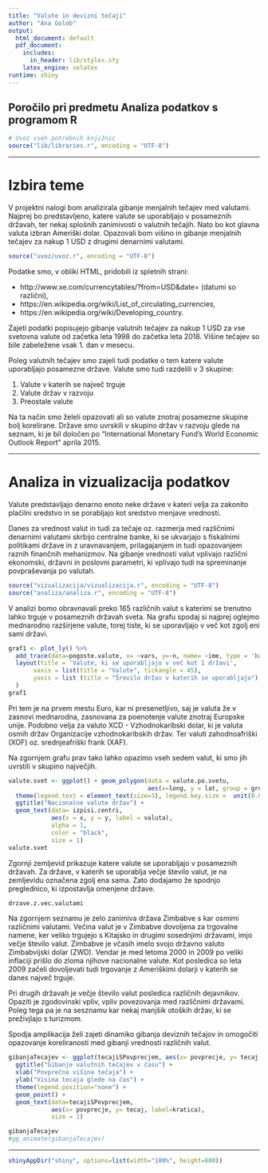 ---
title: "Valute in devizni tečaji"
author: "Ana Golob"
output:
  html_document: default
  pdf_document:
    includes:
      in_header: lib/styles.sty
    latex_engine: xelatex
runtime: shiny
---
## Poročilo pri predmetu Analiza podatkov s programom R

```{r setup, echo=FALSE, results='hide', message=FALSE, warning=FALSE}
# Uvoz vseh potrebnih knjižnic
source("lib/libraries.r", encoding = "UTF-8")
```

***

# Izbira teme

V projektni nalogi bom analizirala gibanje menjalnih tečajev med valutami. Najprej bo predstavljeno, katere valute se uporabljajo v posameznih državah, ter nekaj splošnih zanimivosti o valutnih tečajih. Nato bo kot glavna valuta izbran Ameriški dolar. Opazovali bom višino in gibanje menjalnih tečajev za nakup 1 USD z drugimi denarnimi valutami.

```{r uvoz, echo=FALSE, message=FALSE, warning=FALSE}
source("uvoz/uvoz.r", encoding = "UTF-8")
```

Podatke smo, v obliki HTML, pridobili iz spletnih strani:

* http://www.xe.com/currencytables/?from=USD&date= (datumi so različni),
* https://en.wikipedia.org/wiki/List_of_circulating_currencies,
* https://en.wikipedia.org/wiki/Developing_country.

Zajeti podatki popisujejo gibanje valutnih tečajev za nakup 1 USD za vse svetovna valute od začetka leta 1998 do začetka leta 2018. Višine tečajev so bile zabeležene vsak 1. dan v mesecu.

Poleg valutnih tečajev smo zajeli tudi podatke o tem katere valute uporabljajo posamezne države. Valute smo tudi razdelili v 3 skupine: 

1. Valute v katerih se največ trguje
2. Valute držav v razvoju
3. Preostale valute

Na ta način smo želeli opazovati ali so valute znotraj posamezne skupine bolj korelirane. Države smo uvrskili v skupino držav v razvoju glede na seznam, ki je bil določen po "International Monetary Fund's World Economic Outlook Report" aprila 2015.

***

# Analiza in vizualizacija podatkov

Valute predstavljajo denarno enoto neke države v kateri velja za zakonito plačilni sredstvo in se porabljajo kot sredstvo menjave vrednosti.

Danes za vrednost valut in tudi za tečaje oz. razmerja med različnimi denarnimi valutami skrbijo centralne banke, ki se ukvarjajo s fiskalnimi politikami države in z uravnavanjem, prilagajanjem in tudi opazovanjem raznih finančnih mehanizmov. Na gibanje vrednosti valut vplivajo različni ekonomski, državni in poslovni parametri, ki vplivajo tudi na spreminanje povpraševanja po valutah.

```{r vizualizacija, echo=FALSE, message=FALSE, warning=FALSE}
source("vizualizacija/vizualizacija.r", encoding = "UTF-8")
source("analiza/analiza.r", encoding = "UTF-8")
```
V analizi bomo obravnavali preko 165 različnih valut s katerimi se trenutno lahko trguje v posameznih državah sveta. Na grafu spodaj si najprej oglejmo mednarodno razširjene valute, torej tiste, ki se uporavljajo v več kot zgolj eni sami državi. 

```{r graf1, echo=FALSE, message=FALSE, warning=FALSE}
graf1 <- plot_ly() %>%
  add_trace(data=pogoste.valute, x= ~vars, y=~n, name= ~ime, type = 'bar') %>%
  layout(title = 'Valute, ki se uporabljajo v več kot 1 državi', 
       xaxis = list(title = "Valute", tickangle = 45),
       yaxis = list (title = "Šrevilo držav v katerih se uporabljajo")
  )
graf1 
```

Pri tem je na prvem mestu Euro, kar ni presenetljivo, saj je valuta že v zasnovi mednarodna, zasnovana za poenotenje valute znotraj Europske unije. Podobno velja za valuto XCD - Vzhodnokaribski dolar, ki je valuta osmih držav Organizacije vzhodnokaribskih držav. Ter valuti zahodnoafriški (XOF) oz. srednjeafriški frank (XAF).

Na zgornjem grafu prav tako lahko opazimo vseh sedem valut, ki smo jih uvrstili v skupino največjih. 

```{r zemljevid1, echo=FALSE,out.width = '100%',height=40000, message=FALSE, warning=FALSE, fig.align='center', fig.cap=''}
valute.svet <- ggplot() + geom_polygon(data = valute.po.svetu,
                                       aes(x=long, y = lat, group = group,fill=valuta)) + coord_fixed(1.3) +
  theme(legend.text = element_text(size=3), legend.key.size =  unit(0.09, "in")) +
  ggtitle("Nacionalne valute držav") +
  geom_text(data= izpisi.centri,
            aes(x = x, y = y, label = valuta),
            alpha = 1,
            color = "black",
            size = 1)
valute.svet
```

Zgornji zemljevid prikazuje katere valute se uporabljajo v posameznih državah.  Za države, v katerih se uporablja večje število valut, je na zemljevidu označena zgolj ena sama. Zato dodajamo že spodnjo preglednico, ki izpostavlja omenjene države.

```{r tabela, echo=FALSE, out.width = '100%', message=FALSE, warning=FALSE, fig.align='center', fig.cap=''}
drzave.z.vec.valutami
```

Na zgornjem seznamu je zelo zanimiva država Zimbabve s kar osmimi različnimi valutami. Večina valut je v Zimbabve dovoljena za trgovalne namene, ker veliko trgujejo s Kitajsko in drugimi sosednjimi državami, imjo večje število valut.
Zimbabve je včasih imelo svojo državno valuto Zimbabvijski dolar (ZWD). Vendar je med letoma 2000 in 2009 po veliki inflaciji prišlo do zloma njihove nacionalne valute. Kot posledica so leta 2009 začeli dovoljevati tudi trgovanje z Ameriškimi dolarji v katerih se danes največ trguje.

Pri drugih državah je večje število valut posledica različnih dejavnikov. Opaziti je zgodovinski vpliv, vpliv povezovanja med različnimi državami. Poleg tega pa je na sesznamu kar nekaj manjšik otoških držav, ki se preživjlajo s turizmom.

Spodja amplikacija želi zajeti dinamiko gibanja deviznih tečajov in omogočiti opazovanje koreliranosti med gibanji vrednosti različnih valut.

```{r graf2, echo=FALSE, message=FALSE, warning=FALSE}
gibanjaTecajev <- ggplot(tecajiSPovprecjem, aes(x= povprecje, y= tecaj, frame = datum, color=kratica)) +
  ggtitle("Gibanje valutnih tečajev v času") +
  xlab("Povprečna višina tečaja") +
  ylab("Visina tecaja glede na čas") +
  theme(legend.position="none") +
  geom_point() +
  geom_text(data=tecajiSPovprecjem,
            aes(x= povprecje, y= tecaj, label=kratica),
            size = 1)

gibanjaTecajev
#gg_animate(gibanjaTecajev)
```

***

```{r shiny, echo = FALSE, warning=FALSE}
shinyAppDir("shiny", options=list(width="100%", height=800))
```
